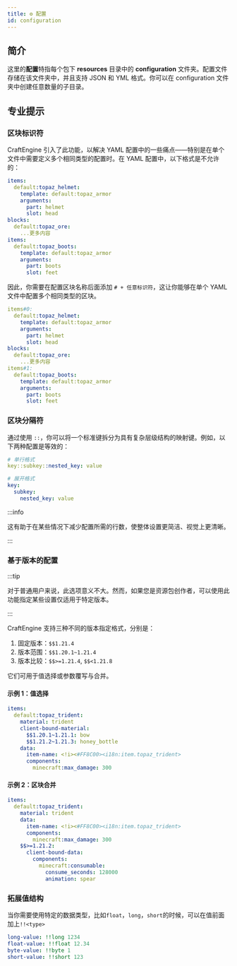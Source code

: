```yaml
---
title: ⚙️ 配置
id: configuration
---
```



## 简介

这里的**配置**特指每个包下 <Highlight color="#1877F2">**resources**</Highlight> 目录中的 <Highlight color="#1877F2">**configuration**</Highlight> 文件夹。配置文件存储在该文件夹中，并且支持 JSON 和 YML 格式。你可以在 configuration 文件夹中创建任意数量的子目录。

## 专业提示

### 区块标识符

CraftEngine 引入了此功能，以解决 YAML 配置中的一些痛点——特别是在单个文件中需要定义多个相同类型的配置时。在 YAML 配置中，以下格式是不允许的：

```yaml
items:
  default:topaz_helmet:
    template: default:topaz_armor
    arguments:
      part: helmet
      slot: head
blocks:
  default:topaz_ore:
    ...更多内容
items:
  default:topaz_boots:
    template: default:topaz_armor
    arguments:
      part: boots
      slot: feet
```

因此，你需要在配置区块名称后面添加 `# + 任意标识符`，这让你能够在单个 YAML 文件中配置多个相同类型的区块。

```yaml
items#0:
  default:topaz_helmet:
    template: default:topaz_armor
    arguments:
      part: helmet
      slot: head
blocks:
  default:topaz_ore:
    ...更多内容
items#1:
  default:topaz_boots:
    template: default:topaz_armor
    arguments:
      part: boots
      slot: feet
```

### 区块分隔符

通过使用 `::`，你可以将一个标准键拆分为具有复杂层级结构的映射键。例如，以下两种配置是等效的：

```yaml
# 单行格式
key::subkey::nested_key: value

# 展开格式
key:  
  subkey:  
    nested_key: value  
```

:::info

这有助于在某些情况下减少配置所需的行数，使整体设置更简洁、视觉上更清晰。

:::


### 基于版本的配置

:::tip

对于普通用户来说，此选项意义不大。然而，如果您是资源包创作者，可以使用此功能指定某些设置仅适用于特定版本。

:::

CraftEngine 支持三种不同的版本指定格式，分别是：

1. 固定版本：`$$1.21.4`
2. 版本范围：`$$1.20.1~1.21.4`
3. 版本比较：`$$>=1.21.4`, `$$<1.21.8`

它们可用于值选择或参数覆写与合并。

#### **示例 1：值选择**

```yaml
items:
  default:topaz_trident:
    material: trident
    client-bound-material:
      $$1.20.1~1.21.1: bow
      $$1.21.2~1.21.3: honey_bottle
    data:
      item-name: <!i><#FF8C00><i18n:item.topaz_trident>
      components:
        minecraft:max_damage: 300
```

#### **示例 2：区块合并**

```yaml
items:
  default:topaz_trident:
    material: trident
    data:
      item-name: <!i><#FF8C00><i18n:item.topaz_trident>
      components:
        minecraft:max_damage: 300
    $$>=1.21.2:
      client-bound-data:
        components:
          minecraft:consumable:
            consume_seconds: 128000
            animation: spear
```

### 拓展值结构

当你需要使用特定的数据类型，比如`float`，`long`，`short`的时候，可以在值前面加上`!!<type>`

```yaml
long-value: !!long 1234
float-value: !!float 12.34
byte-value: !!byte 1
short-value: !!short 123
```